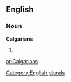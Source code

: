 ==English==

===Noun===
'''Calgarians'''

# {{plural of|[[Calgarian]]}}

[[Category:English plurals]]

[[ar:Calgarians]]